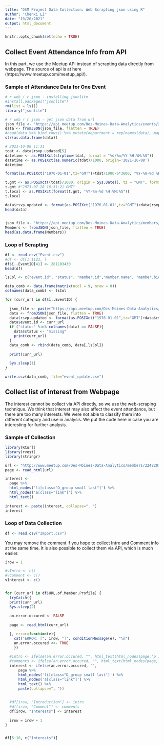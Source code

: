 ```yaml
---
title: "DSM Project Data Collection: Web Scrapting json using R"
author: "Chenxi Li"
date: "10/20/2021"
output: html_document
---
```


```r
knitr::opts_chunk$set(echo = TRUE)
```

## Collect Event Attendance Info from API

In this part, we use the Meetup API instead of scrapting data directly from webpage.
The source of api is at here (https://www.meetup.com/meetup_api/).


### Sample of Attendance Data for One Event

```r
# r web / r json - installing jsonlite
#install.packages("jsonlite")
rm(list = ls())
library("jsonlite")

# r web / r json - get json data from url
json_file <- "https://api.meetup.com/Des-Moines-Data-Analytics/events/243781906/attendance?page=50"
data <- fromJSON(json_file, flatten = TRUE)
#head(data %>% bind_rows() %>% mutate(department = rep(names(data), map_dbl(data, nrow))))
str(as.data.frame(data))
```

```r
# 2021-10-08 11:31
tdat <- data$rsvp.updated[5]
datetime <- as.POSIXct(strptime(tdat, format = "%d/%m/%Y %H:%M:%S"))
datetime <- as.POSIXct(as.numeric(tdat)/1000, origin='2021-10-08') 
datetime

format(as.POSIXct("1970-01-01",tz="GMT")+tdat/1000-5*3600, "%Y-%m-%d %H:%M:%S")

t.gmt <- as.POSIXct((tdat)/1000, origin = Sys.Date(), tz = "GMT", format = "%Y-%m-%d %H:%M:%S") 
t.gmt #"2073-07-28 16:31:21 GMT"
t.local <- as.POSIXct(format(t.gmt, "%Y-%m-%d %H:%M:%S"))
t.local
```
```r
data$rsvp.updated <- format(as.POSIXct("1970-01-01",tz="GMT")+data$rsvp.updated/1000-5*3600, "%Y-%m-%d %H:%M:%S")
head(data)
```

## 

```r
json_file <- "https://api.meetup.com/Des-Moines-Data-Analytics/members/"
Members <- fromJSON(json_file, flatten = TRUE)
head(as.data.frame(Members))
```



### Loop of Scrapting

```r
df <- read.csv("Event.csv")
#df <- df[1:1121, ]
df$ï..EventID[41] <- 281103430
head(df)
```


```r
lsCol <- c("event.id", "status", "member.id","member.name", "member.bio" ,"member.role", "member.photo.id", "rsvp.response", "rsvp.updated")

data_comb <- data.frame(matrix(ncol = 9, nrow = 0))
colnames(data_comb) <- lsCol

for (curr_url in df$ï..EventID) {
  
  json_file <- paste("https://api.meetup.com/Des-Moines-Data-Analytics/events/", curr_url,"/attendance?page=100", sep="")
  data <- fromJSON(json_file, flatten = TRUE)
  data$rsvp.updated <- format(as.POSIXct("1970-01-01",tz="GMT")+data$rsvp.updated/1000-5*3600, "%Y-%m-%d %H:%M:%S")
  data$event.id <- curr_url
  if ("status" %in% colnames(data) == FALSE){
    data$status <- "missing"
    print(curr_url)
  }
  data_comb <- rbind(data_comb, data[,lsCol])
  
  print(curr_url)
  
  Sys.sleep(1)
}
```

```r
write.csv(data_comb, file="event_update.csv")
```


## Collect list of interest from Webpage

The interest cannot be collect via API directly, so we use the web-scraping technique.
We think that interest may also affect the event attendance, but there are too many interests. We were not able to classify them into different category and use in analysis.
We put the code here in case you are interesting for further analysis.


### Sample of Collection

```r
library(RCurl)
library(rvest)
library(stringr)

url <- "http://www.meetup.com/Des-Moines-Data-Analytics/members/224220146/"
page <- read_html(url)

interest <- 
  page %>% 
  html_nodes('li[class="D_group small last"]') %>%
  html_nodes('a[class="link"]') %>%
  html_text()
  
interest <- paste(interest, collapse=", ")
interest

```

### Loop of Data Collection

```r
df <- read.csv("Import.csv")
```

You may remove the comment if you hope to collect Intro and Comment info at the same time.
It is also possible to collect them via API, which is much easier. 

```r
irow = 1

#vIntro <- c()
#vComment <- c()
vInterest <- c()


for (curr_url in df$URL.of.Member.Profile) {
  tryCatch({
  print(curr_url)
  Sys.sleep(2)
  
  an.error.occured <- FALSE
  
  page <- read_html(curr_url)

  }, error=function(e){
    cat("ERROR: [", irow, "]", conditionMessage(e), "\n")
    an.error.occured <<- TRUE
    }) 
  
  #intro <- ifelse(an.error.occured, "", html_text(html_nodes(page,'p'), trim = TRUE)[3])
  #comments <- ifelse(an.error.occured, "", html_text(html_nodes(page,'p'))[4])
  interest <- ifelse(an.error.occured, "",  
      page %>% 
      html_nodes('li[class="D_group small last"]') %>%
      html_nodes('a[class="link"]') %>%
      html_text() %>%
      paste(collapse=", "))
  
  
  #df[irow, "Introduction"] <- intro
  #df[irow, "Comment"] <- comments
  df[irow, "Interests"] <- interest
  
  irow = irow + 1
}


df[5:10, c("Interests")]
```






